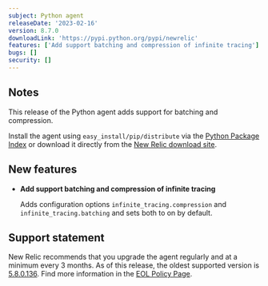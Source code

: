```yaml
---
subject: Python agent
releaseDate: '2023-02-16'
version: 8.7.0
downloadLink: 'https://pypi.python.org/pypi/newrelic'
features: ['Add support batching and compression of infinite tracing']
bugs: []
security: []
---
```


## Notes

This release of the Python agent adds support for batching and compression.

Install the agent using `easy_install/pip/distribute` via the [Python Package Index](https://pypi.python.org/pypi/newrelic) or download it directly from the [New Relic download site](https://download.newrelic.com/python_agent/release).

## New features

* **Add support batching and compression of infinite tracing**

  Adds configuration options `infinite_tracing.compression` and `infinite_tracing.batching` and sets both to on by default.

## Support statement

  New Relic recommends that you upgrade the agent regularly and at a minimum every 3 months. As of this release, the oldest supported version is [5.8.0.136](/docs/release-notes/agent-release-notes/python-release-notes/python-agent-580136). Find more information in the [EOL Policy Page](/docs/apm/agents/python-agent/getting-started/python-agent-eol-policy).

